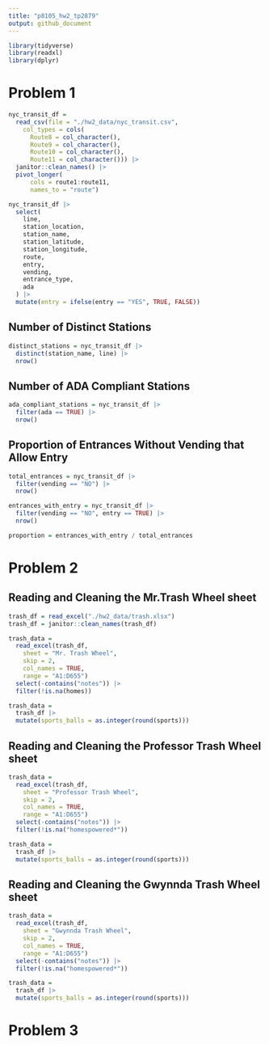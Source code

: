 ```yaml
---
title: "p8105_hw2_tp2879"
output: github_document
---
```


```r
library(tidyverse)
library(readxl)
library(dplyr)
```

# Problem 1

```r
nyc_transit_df =  
  read_csv(file = "./hw2_data/nyc_transit.csv",
    col_types = cols(
      Route8 = col_character(), 
      Route9 = col_character(), 
      Route10 = col_character(), 
      Route11 = col_character())) |>
  janitor::clean_names() |>
  pivot_longer(
      cols = route1:route11,
      names_to = "route")
```

```r
nyc_transit_df |>
  select(
    line, 
    station_location,
    station_name, 
    station_latitude, 
    station_longitude, 
    route, 
    entry, 
    vending, 
    entrance_type, 
    ada
  ) |>
  mutate(entry = ifelse(entry == "YES", TRUE, FALSE))
```

## Number of Distinct Stations
```r
distinct_stations = nyc_transit_df |>
  distinct(station_name, line) |>
  nrow()
```

## Number of ADA Compliant Stations
```r
ada_compliant_stations = nyc_transit_df |>
  filter(ada == TRUE) |>
  nrow()
```

## Proportion of Entrances Without Vending that Allow Entry
```r
total_entrances = nyc_transit_df |>
  filter(vending == "NO") |>
  nrow()

entrances_with_entry = nyc_transit_df |>
  filter(vending == "NO", entry == TRUE) |>
  nrow()

proportion = entrances_with_entry / total_entrances
```


# Problem 2

## Reading and Cleaning the Mr.Trash Wheel sheet
```r
trash_df = read_excel("./hw2_data/trash.xlsx")
trash_df = janitor::clean_names(trash_df)
```

```r
trash_data = 
  read_excel(trash_df,
    sheet = "Mr. Trash Wheel",
    skip = 2, 
    col_names = TRUE, 
    range = "A1:D655")
  select(-contains("notes")) |>
  filter(!is.na(homes))

trash_data = 
  trash_df |>
  mutate(sports_balls = as.integer(round(sports)))
```

## Reading and Cleaning the Professor Trash Wheel sheet
```r
trash_data = 
  read_excel(trash_df,
    sheet = "Professor Trash Wheel",
    skip = 2, 
    col_names = TRUE, 
    range = "A1:D655")
  select(-contains("notes")) |>
  filter(!is.na("homespowered*"))

trash_data = 
  trash_df |>
  mutate(sports_balls = as.integer(round(sports)))
```

## Reading and Cleaning the Gwynnda Trash Wheel sheet
```r
trash_data = 
  read_excel(trash_df,
    sheet = "Gwynnda Trash Wheel",
    skip = 2, 
    col_names = TRUE, 
    range = "A1:D655")
  select(-contains("notes")) |>
  filter(!is.na("homespowered*"))

trash_data = 
  trash_df |>
  mutate(sports_balls = as.integer(round(sports)))
```

# Problem 3

